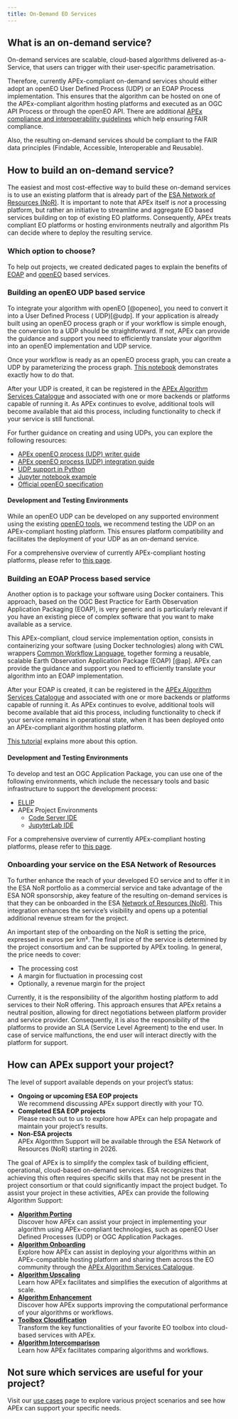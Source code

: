 ```yaml
---
title: On-Demand EO Services
---
```


## What is an on-demand service?

On-demand services are scalable, cloud-based algorithms delivered as-a-Service, that users can trigger with their
user-specific parametrisation.

Therefore, currently APEx-compliant on-demand services should either adopt an openEO User Defined Process (UDP) or an
EOAP Process implementation. This ensures that the algorithm can be hosted on one of the APEx-compliant algorithm hosting
platforms and executed
as an OGC API Process or through the openEO API.  There are additional
[APEx compliance and interoperability guidelines](../interoperability/algohosting.md) which help ensuring FAIR compliance.

Also, the resulting on-demand services should be compliant to the FAIR data principles (Findable, Accessible, Interoperable
and Reusable).

## How to build an on-demand service?

The easiest and most cost-effective way to build these on-demand services is to use an existing platform that is already
part of the [ESA Network of Resources (NoR)](https://nor-discover.org/en/portfolio/). It is important to note that APEx
itself is _not_ a processing platform, but rather an initiative to streamline and aggregate EO based services building
on top of existing EO platforms. Consequently, APEx treats compliant EO platforms or hosting environments neutrally and
algorithm PIs can decide where to deploy the resulting service.

### Which option to choose?

To help out projects, we created dedicated pages to explain the benefits
of [EOAP](service_development.qmd#ogc-application-package-and-ogc-api-processes)
and [openEO](service_development.qmd#openeo-user-defined-processes) based services.

### Building an openEO UDP based service

To integrate your algorithm with openEO [@openeo], you need to convert it into a User Defined Process (
UDP)[@udp]. If your application is already built using an openEO process graph or if your workflow is simple enough, the
conversion to a UDP should be straightforward. If not, APEx can provide the guidance and support you need to efficiently
translate your algorithm into an openEO implementation and UDP service.

Once your workflow is ready as an openEO process graph, you can create a UDP by parameterizing the process
graph. [This notebook](https://documentation.dataspace.copernicus.eu/notebook-samples/openeo/UDP.html) demonstrates
exactly how to do that.

After your UDP is created, it can be registered in
the [APEx Algorithm Services Catalogue](../propagation/onboarding.md#apex-algorithm-services-catalogue) and associated
with one or more backends or platforms capable of running it. As APEx continues to evolve, additional tools will become
available that aid this process, including functionality to check if your service is still functional.

For further guidance on creating and using UDPs, you can explore the following resources:

* [APEx openEO process (UDP) writer guide](../guides/udp_writer_guide.qmd#sec-udp-writing)
* [APEx openEO process (UDP) integration guide](../guides/udp_writer_guide.qmd#sec-udp-integration)
* [UDP support in Python](https://open-eo.github.io/openeo-python-client/udp.html#user-defined-processes)
* [Jupyter notebook example](https://github.com/Open-EO/openeo-community-examples/blob/main/python/Sentinel1_Stats/Sentinel1_Stats.ipynb)
* [Official openEO specification](https://api.openeo.org/#tag/User-Defined-Processes)

#### Development and Testing Environments

While an openEO UDP can be developed on any supported environment using the
existing [openEO tools](https://openeo.org/documentation/1.0/), we recommend testing the UDP on an APEx-compliant
hosting platform. This ensures platform compatibility and facilitates the deployment of your UDP as an on-demand
service.

For a comprehensive overview of currently APEx-compliant hosting platforms, please refer
to [this page](./platforms.md).

### Building an EOAP Process based service

Another option is to package your software using Docker containers. This approach, based on the OGC Best Practice for Earth
Observation Application Packaging (EOAP), is very generic and is particularly relevant if you have an existing piece of
complex software that you want to make available as a service.

This APEx-compliant, cloud service implementation option, consists in containerizing your software (using Docker technologies)
along with CWL wrappers [Common Workflow Language](@cwl), together forming a reusable, scalable Earth Observation Application
Package (EOAP) [@ap]. APEx can provide the guidance and support you need to efficiently translate your algorithm into an
EOAP implementation.

After your EOAP is created, it can be registered in
the [APEx Algorithm Services Catalogue](../propagation/onboarding.md#apex-algorithm-services-catalogue) and associated
with one or more backends or platforms capable of running it. As APEx continues to evolve, additional tools will become
available that aid this process, including functionality to check if your service remains in operational state, when it
has been deployed onto an APEx-compliant algorithm hosting platform.

[This tutorial](https://terradue.github.io/ogc-eo-application-package-hands-on/) explains more about this option.

#### Development and Testing Environments

To develop and test an OGC Application Package, you can use one of the following environments, which include the
necessary tools and basic infrastructure to support the development process:

* [ELLIP](https://ellip.terradue.com)
* APEx Project Environments
  * [Code Server IDE](../instantiation/app_code_server.md)
  * [JupyterLab IDE](../instantiation/app_jupyterlab.md)

For a comprehensive overview of currently APEx-compliant hosting platforms, please refer
to [this page](./platforms.md).

### Onboarding your service on the ESA Network of Resources

To further enhance the reach of your developed EO service and to offer it in the ESA NoR portfolio as a commercial
service and take advantage of the ESA NOR sponsorship, akey feature of the resulting on-demand services is that they can
be onboarded in the ESA [Network of Resources (NoR)](https://nor-discover.org/).
This integration enhances the service’s visibility and opens up a potential additional revenue stream for the project.

An important step of the onboarding on the NoR is setting the price, expressed in euros per km². The final price of the
service is determined by the project consortium and can be supported by APEx tooling. In general, the price needs to
cover:

* The processing cost
* A margin for fluctuation in processing cost
* Optionally, a revenue margin for the project

Currently, it is the responsibility of the algorithm hosting platform to add services to their NoR offering. This
approach ensures that APEx retains a neutral position, allowing for direct negotiations between platform provider and
service provider. Consequently, it is also the responsibility of the platforms to provide an SLA (Service Level
Agreement) to the end user. In case of service malfunctions, the end user will interact directly with the platform for
support.

## How can APEx support your project?

The level of support available depends on your project's status:

* **Ongoing or upcoming ESA EOP projects**\
  We recommend discussing APEx support directly with your TO.
* **Completed ESA EOP projects**\
  Please reach out to us to explore how APEx can help propagate and maintain your project's results.
* **Non-ESA projects**\
  APEx Algorithm Support will be available through the ESA Network of Resources (NoR) starting in 2026.

The goal of APEx is to simplify the complex task of building efficient, operational, cloud-based on-demand services.
ESA recognizes that achieving this often requires specific skills that may not be present in the project consortium or
that could significantly impact the project budget. To assist your project in these activities, APEx can provide the
following Algorithm Support:

* **[Algorithm Porting](porting.md)**\
  Discover how APEx can assist your project in implementing your algorithm using APEx-compliant technologies, such
  as openEO User Defined Processes (UDP) or OGC Application Packages.
* **[Algorithm Onboarding](onboarding.md)**\
  Explore how APEx can assist in deploying your algorithms within an APEx-compatible hosting platform and sharing
  them across the EO community through the [APEx Algorithm Services Catalogue](./onboarding.md#apex-algorithm-services-catalogue).
* **[Algorithm Upscaling](upscaling.md)**\
  Learn how APEx facilitates and simplifies the execution of algorithms at scale.
* **[Algorithm Enhancement](enhancement.md)**\
  Discover how APEx supports improving the computational performance of your algorithms or workflows.
* **[Toolbox Cloudification](toolboxcloud.md)**\
  Transform the key functionalities of your favorite EO toolbox into cloud-based services with APEx.
* **[Algorithm Intercomparison](intercomparison.md)**\
  Learn how APEx facilitates comparing algorithms and workflows.

:::{.callout-tip}

## Not sure which services are useful for your project?

Visit our [use cases](usecases.md) page to explore various project scenarios and see how APEx can support your specific
needs.
:::

